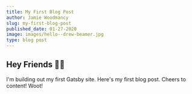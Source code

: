```yaml
---
title: My First Blog Post
author: Jamie Woodmancy
slug: my-first-blog-post
published_date: 01-27-2020
image: images/hello--drew-beamer.jpg
type: blog post
---
```


## Hey Friends 👋🏼

I'm building out my first Gatsby site. Here's my first blog post. Cheers to content! Woot!
